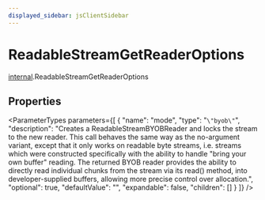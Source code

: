 ```yaml
---
displayed_sidebar: jsClientSidebar
---
```



# ReadableStreamGetReaderOptions

[internal](../../modules/internal.mdx).ReadableStreamGetReaderOptions

## Properties

<ParameterTypes parameters={[
  {
    "name": "mode",
    "type": "``\"byob\"``",
    "description": "Creates a ReadableStreamBYOBReader and locks the stream to the new reader. This call behaves the same way as the no-argument variant, except that it only works on readable byte streams, i.e. streams which were constructed specifically with the ability to handle \"bring your own buffer\" reading. The returned BYOB reader provides the ability to directly read individual chunks from the stream via its read() method, into developer-supplied buffers, allowing more precise control over allocation.",
    "optional": true,
    "defaultValue": "",
    "expandable": false,
    "children": []
  }
]} />
